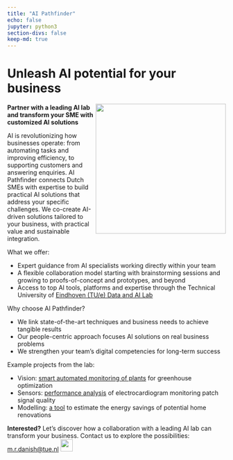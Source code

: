 ```yaml
---
title: "AI Pathfinder"
echo: false
jupyter: python3
section-divs: false
keep-md: true
---
```


<h1>
Unleash AI potential for your business
</h1>
<img style="float: right; margin-left: 5px" width="300" src="../images/ai_pathfinder_1.jpg"/>
<p><strong>
Partner with a leading AI lab and transform your SME with customized AI solutions
</strong></p>
<p>
AI is revolutionizing how businesses operate: from automating tasks and improving efficiency, to supporting customers and answering enquiries. AI Pathfinder connects
Dutch SMEs with expertise to build practical AI solutions that address your specific challenges. We co-create AI-driven solutions tailored to your business, with practical value and sustainable integration.
</p>
<p>
What we offer:
</p>
<ul>
<li> Expert guidance from AI specialists working directly within your team</li>
<li> A flexible collaboration model starting with brainstorming sessions and growing to proofs-of-concept and prototypes, and beyond</li>
<li> Access to top AI tools, platforms and expertise through the Technical University of <a href="https://dai.win.tu.nl">Eindhoven (TU/e) Data and AI Lab</a></li>
</ul>
<p>
Why choose AI Pathfinder?
</p>
<ul>
<li> We link state-of-the-art techniques and business needs to achieve tangible results</li>
<li> Our people-centric approach focuses AI solutions on real business problems</li>
<li> We strengthen your team's digital competencies for long-term success</li>
</ul>
<p>
Example projects from the lab:
</p>
<ul>
<li> Vision: <a href="https://dai.win.tue.nl/researchprojects/110/">smart automated monitoring of plants</a> for greenhouse optimization</li>
<li> Sensors: <a href="https://research.tue.nl/en/publications/signal-quality-analysis-for-long-term-ecg-monitoring-using-a-heal">performance analysis</a> of electrocardiogram monitoring patch signal quality</li>
<li> Modelling: <a href="https://www.tue.nl/en/research/research-groups/building-physics-and-services/building-performance/renovatieverkenner">a tool</a> to estimate the energy savings of potential home renovations</li>
</ul>
<p>
<strong>Interested?</strong> Let’s discover how a collaboration with a leading AI lab can transform your business. Contact us to explore the possibilities: <a href="mailto:m.r.danish@tue.nl">m.r.danish@tue.nl</a> <a href="https://www.linkedin.com/in/matthew-danish/"><img width="28" src="../images/LI-In-Bug.png" /></a>
</p>


